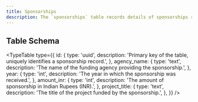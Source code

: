 ```yaml
---
title: Sponsorships
description: The `sponsorships` table records details of sponsorships received, including the agency providing the sponsorship, the year of funding, the amount in INR, and the project title.
---
```



## Table Schema

<TypeTable
  type={{
    id: {
      type: 'uuid',
      description:
        'Primary key of the table, uniquely identifies a sponsorship record.',
    },
    agency_name: {
      type: 'text',
      description: 'The name of the funding agency providing the sponsorship.',
    },
    year: {
      type: 'int',
      description: 'The year in which the sponsorship was received.',
    },
    amount_inr: {
      type: 'int',
      description: 'The amount of sponsorship in Indian Rupees (INR).',
    },
    project_title: {
      type: 'text',
      description: 'The title of the project funded by the sponsorship.',
    },
  }}
/>
